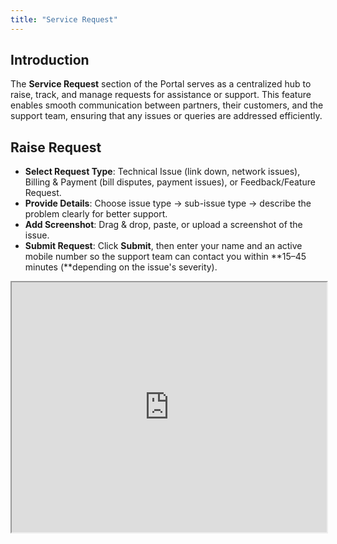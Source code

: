 ```yaml
---
title: "Service Request"
---
```


## Introduction

The **Service Request** section of the Portal serves as a centralized hub  to raise, track, and manage requests for assistance or support. This feature enables smooth communication between partners, their customers, and the support team, ensuring that any issues or queries are addressed efficiently.

## Raise Request

- **Select Request Type**: Technical Issue (link down, network issues), Billing & Payment (bill disputes, payment issues), or Feedback/Feature Request.
- **Provide Details**: Choose issue type → sub-issue type → describe the problem clearly for better support.
- **Add Screenshot**: Drag & drop, paste, or upload a screenshot of the issue.
- **Submit Request**: Click **Submit**, then enter your name and an active mobile number so the support team can contact you within \*\*15–45 minutes (\*\*depending on the issue's severity).

<iframe width="100%" height="400px" src="https://app.sharefable.com/embed/demo/raise-requestpartner-qdflnirnchhu5mjs" allowfullscreen />

## All Requests

View and track the status of requests.

- **Check Status**: See if a request is **Open** or **Resolved**.
- **Search Requests**: Search by email ID to view specific tickets.

<iframe width="100%" height="400px" src="https://app.sharefable.com/embed/demo/tickets-from-customer-w17fvisqbp0u5d8o" allowfullscreen />